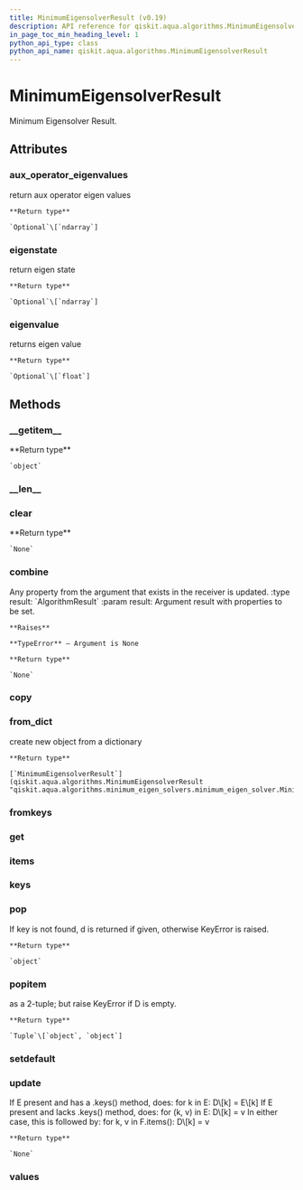 ```yaml
---
title: MinimumEigensolverResult (v0.19)
description: API reference for qiskit.aqua.algorithms.MinimumEigensolverResult in qiskit v0.19
in_page_toc_min_heading_level: 1
python_api_type: class
python_api_name: qiskit.aqua.algorithms.MinimumEigensolverResult
---
```


# MinimumEigensolverResult

<Class id="qiskit.aqua.algorithms.MinimumEigensolverResult" isDedicatedPage={true} github="https://github.com/qiskit-community/qiskit-aqua/tree/stable/0.7/qiskit/aqua/algorithms/minimum_eigen_solvers/minimum_eigen_solver.py" signature="MinimumEigensolverResult(a_dict=None)" modifiers="class">
  Minimum Eigensolver Result.

  ## Attributes

  <span id="minimumeigensolverresult-aux-operator-eigenvalues" />

  ### aux\_operator\_eigenvalues

  <Attribute id="qiskit.aqua.algorithms.MinimumEigensolverResult.aux_operator_eigenvalues" attributeTypeHint="Union[None, numpy.ndarray]">
    return aux operator eigen values

    **Return type**

    `Optional`\[`ndarray`]
  </Attribute>

  <span id="minimumeigensolverresult-eigenstate" />

  ### eigenstate

  <Attribute id="qiskit.aqua.algorithms.MinimumEigensolverResult.eigenstate" attributeTypeHint="Union[None, numpy.ndarray]">
    return eigen state

    **Return type**

    `Optional`\[`ndarray`]
  </Attribute>

  <span id="minimumeigensolverresult-eigenvalue" />

  ### eigenvalue

  <Attribute id="qiskit.aqua.algorithms.MinimumEigensolverResult.eigenvalue" attributeTypeHint="Union[None, float]">
    returns eigen value

    **Return type**

    `Optional`\[`float`]
  </Attribute>

  ## Methods

  <span id="minimumeigensolverresult-getitem" />

  ### \_\_getitem\_\_

  <Function id="qiskit.aqua.algorithms.MinimumEigensolverResult.__getitem__" signature="MinimumEigensolverResult.__getitem__(key)">
    **Return type**

    `object`
  </Function>

  <span id="minimumeigensolverresult-len" />

  ### \_\_len\_\_

  <Function id="qiskit.aqua.algorithms.MinimumEigensolverResult.__len__" signature="MinimumEigensolverResult.__len__()" />

  <span id="minimumeigensolverresult-clear" />

  ### clear

  <Function id="qiskit.aqua.algorithms.MinimumEigensolverResult.clear" signature="MinimumEigensolverResult.clear()">
    **Return type**

    `None`
  </Function>

  <span id="minimumeigensolverresult-combine" />

  ### combine

  <Function id="qiskit.aqua.algorithms.MinimumEigensolverResult.combine" signature="MinimumEigensolverResult.combine(result)">
    Any property from the argument that exists in the receiver is updated. :type result: `AlgorithmResult` :param result: Argument result with properties to be set.

    **Raises**

    **TypeError** – Argument is None

    **Return type**

    `None`
  </Function>

  <span id="minimumeigensolverresult-copy" />

  ### copy

  <Function id="qiskit.aqua.algorithms.MinimumEigensolverResult.copy" signature="MinimumEigensolverResult.copy()" />

  <span id="minimumeigensolverresult-from-dict" />

  ### from\_dict

  <Function id="qiskit.aqua.algorithms.MinimumEigensolverResult.from_dict" signature="MinimumEigensolverResult.from_dict(a_dict)" modifiers="static">
    create new object from a dictionary

    **Return type**

    [`MinimumEigensolverResult`](qiskit.aqua.algorithms.MinimumEigensolverResult "qiskit.aqua.algorithms.minimum_eigen_solvers.minimum_eigen_solver.MinimumEigensolverResult")
  </Function>

  <span id="minimumeigensolverresult-fromkeys" />

  ### fromkeys

  <Function id="qiskit.aqua.algorithms.MinimumEigensolverResult.fromkeys" signature="MinimumEigensolverResult.fromkeys(iterable, value=None)" modifiers="classmethod" />

  <span id="minimumeigensolverresult-get" />

  ### get

  <Function id="qiskit.aqua.algorithms.MinimumEigensolverResult.get" signature="MinimumEigensolverResult.get(k[, d]) → D[k] if k in D, else d.  d defaults to None." />

  <span id="minimumeigensolverresult-items" />

  ### items

  <Function id="qiskit.aqua.algorithms.MinimumEigensolverResult.items" signature="MinimumEigensolverResult.items() → a set-like object providing a view on D’s items" />

  <span id="minimumeigensolverresult-keys" />

  ### keys

  <Function id="qiskit.aqua.algorithms.MinimumEigensolverResult.keys" signature="MinimumEigensolverResult.keys() → a set-like object providing a view on D’s keys" />

  <span id="minimumeigensolverresult-pop" />

  ### pop

  <Function id="qiskit.aqua.algorithms.MinimumEigensolverResult.pop" signature="MinimumEigensolverResult.pop(key, default=None)">
    If key is not found, d is returned if given, otherwise KeyError is raised.

    **Return type**

    `object`
  </Function>

  <span id="minimumeigensolverresult-popitem" />

  ### popitem

  <Function id="qiskit.aqua.algorithms.MinimumEigensolverResult.popitem" signature="MinimumEigensolverResult.popitem()">
    as a 2-tuple; but raise KeyError if D is empty.

    **Return type**

    `Tuple`\[`object`, `object`]
  </Function>

  <span id="minimumeigensolverresult-setdefault" />

  ### setdefault

  <Function id="qiskit.aqua.algorithms.MinimumEigensolverResult.setdefault" signature="MinimumEigensolverResult.setdefault(k[, d]) → D.get(k,d), also set D[k]=d if k not in D" />

  <span id="minimumeigensolverresult-update" />

  ### update

  <Function id="qiskit.aqua.algorithms.MinimumEigensolverResult.update" signature="MinimumEigensolverResult.update(*args, **kwargs)">
    If E present and has a .keys() method, does: for k in E: D\[k] = E\[k] If E present and lacks .keys() method, does: for (k, v) in E: D\[k] = v In either case, this is followed by: for k, v in F.items(): D\[k] = v

    **Return type**

    `None`
  </Function>

  <span id="minimumeigensolverresult-values" />

  ### values

  <Function id="qiskit.aqua.algorithms.MinimumEigensolverResult.values" signature="MinimumEigensolverResult.values() → an object providing a view on D’s values" />
</Class>

